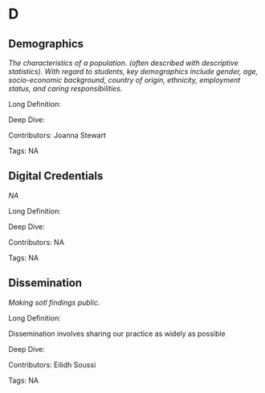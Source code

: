 #  D 
 
## Demographics

<dfn>The characteristics of a population. (often described with descriptive statistics). With regard to students, key demographics include gender, age, socio-economic background, country of origin, ethnicity, employment status, and caring responsibilities.</dfn>

Long Definition: 













Deep Dive:





Contributors: Joanna Stewart

Tags: NA
 
## Digital Credentials

<dfn>NA</dfn>

Long Definition: 













Deep Dive:





Contributors: NA

Tags: NA
 
## Dissemination

<dfn>Making sotl findings public.</dfn>

Long Definition: 

Dissemination involves sharing our practice as widely as possible











Deep Dive:





Contributors: Eilidh Soussi

Tags: NA
